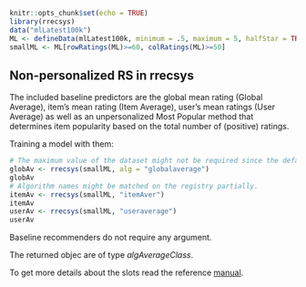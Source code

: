 <!--
%\VignetteEngine{knitr::knitr}
%\VignetteIndexEntry{3. Non-personalized recommendations}
-->

```{r global_options, include=FALSE}
knitr::opts_chunk$set(echo = TRUE)
library(rrecsys)
data("mlLatest100k")
ML <- defineData(mlLatest100k, minimum = .5, maximum = 5, halfStar = TRUE)
smallML <- ML[rowRatings(ML)>=60, colRatings(ML)>=50]
```

## Non-personalized RS in rrecsys

The included baseline predictors are the global mean rating (Global Average), item’s mean rating (Item Average), user's mean ratings (User Average) as well as an unpersonalized Most Popular method that determines item popularity based on the total number of (positive) ratings.

Training a model with them:
```{r}
# The maximum value of the dataset might not be required since the default value coincides to the actual maximal value of the dataset.
globAv <- rrecsys(smallML, alg = "globalaverage")
globAv
# Algorithm names might be matched on the registry partially.
itemAv <- rrecsys(smallML, "itemAver")
itemAv
userAv <- rrecsys(smallML, "useraverage")
userAv
```
Baseline recommenders do not require any argument.

The returned objec are of type _algAverageClass_. 

To get more details about the slots read the reference [manual](https://cran.r-project.org/web/packages/rrecsys/rrecsys.pdf).